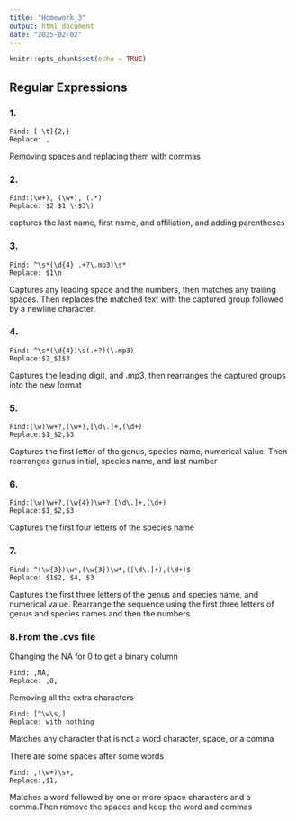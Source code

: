 ```yaml
---
title: "Homework_3"
output: html_document
date: "2025-02-02"
---
```


```r
knitr::opts_chunk$set(echo = TRUE)
```

## Regular Expressions

### 1.
```
Find: [ \t]{2,} 
Replace: ,
```
Removing spaces and replacing them with commas

### 2.
```
Find:(\w+), (\w+), (.*) 
Replace: $2 $1 \($3\) 
```
captures the last name, first name, and affiliation, and adding parentheses

### 3.
```
Find: ^\s*(\d{4} .+?\.mp3)\s* 
Replace: $1\n 
```
Captures any leading space and the numbers, then matches any trailing spaces. Then replaces the matched text with the captured group followed by a newline character.

### 4.
```
Find: ^\s*(\d{4})\s(.+?)(\.mp3) 
Replace:$2_$1$3 
```
Captures the leading digit, and .mp3, then rearranges the captured groups into the new format

### 5.
```
Find:(\w)\w+?,(\w+),[\d\.]+,(\d+) 
Replace:$1_$2,$3 
```
Captures the first letter of the genus, species name, numerical value. Then rearranges genus initial, species name, and last number

### 6.
```
Find:(\w)\w+?,(\w{4})\w+?,[\d\.]+,(\d+) 
Replace:$1_$2,$3
```
Captures the first four letters of the species name

### 7.
```
Find: ^(\w{3})\w*,(\w{3})\w*,([\d\.]+),(\d+)$ 
Replace: $1$2, $4, $3 
```
Captures the first three letters of the genus and species name, and numerical value. Rearrange the sequence using the first three letters of genus and species names and then the numbers

### 8.From the .cvs file

Changing the NA for 0 to get a binary column 
```
Find: ,NA,
Replace: ,0,
```
Removing all the extra characters
```
Find: [^\w\s,] 
Replace: with nothing 
```
Matches any character that is not a word character, space, or a comma

There are some spaces after some words 
```
Find: ,(\w+)\s+, 
Replace:,$1, 
```
Matches a word followed by one or more space characters and a comma.Then remove the spaces and keep the word and commas
